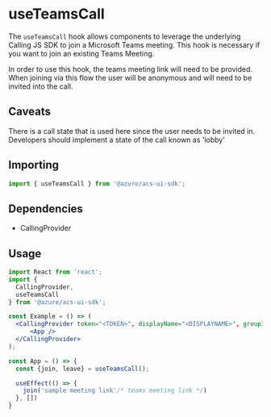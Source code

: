
<Meta title="Hooks/Calling/useTeamsCall" />

# useTeamsCall

The `useTeamsCall` hook allows components to leverage the underlying Calling JS SDK to join a Microsoft Teams meeting. This hook is necessary if you want to join an existing
Teams Meeting.

In order to use this hook, the teams meeting link will need to be provided. When joining via this flow the user will be anonymous and will need to be invited into the call.

## Caveats

There is a call state that is used here since the user needs to be invited in. Developers should implement a state of the call known as 'lobby'

## Importing

```javascript
import { useTeamsCall } from '@azure/acs-ui-sdk';
```

## Dependencies

- CallingProvider

## Usage

```jsx
import React from 'react';
import {
  CallingProvider,
  useTeamsCall
} from '@azure/acs-ui-sdk';

const Example = () => (
  <CallingProvider token="<TOKEN>", displayName="<DISPLAYNAME>", groupId="<GROUPID>">
      <App />
  </CallingProvider>
);

const App = () => {
  const {join, leave} = useTeamsCall();

  useEffect(() => {
    join('sample meeting link'/* teams meeting link */)
  }, [])
}
```
